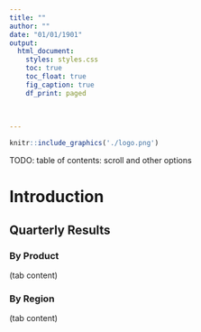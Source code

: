 ```yaml
---
title: ""
author: ""
date: "01/01/1901"
output:
  html_document:
    styles: styles.css
    toc: true
    toc_float: true
    fig_caption: true
    df_print: paged
    
    
  
---
```


```r
knitr::include_graphics('./logo.png')
```



TODO: table of contents: scroll and other options

# Introduction


## Quarterly Results {.tabset}

### By Product

(tab content)

### By Region

(tab content)